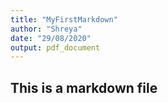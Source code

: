 ```yaml
---
title: "MyFirstMarkdown"
author: "Shreya"
date: "29/08/2020"
output: pdf_document
---
```


## This is a markdown file